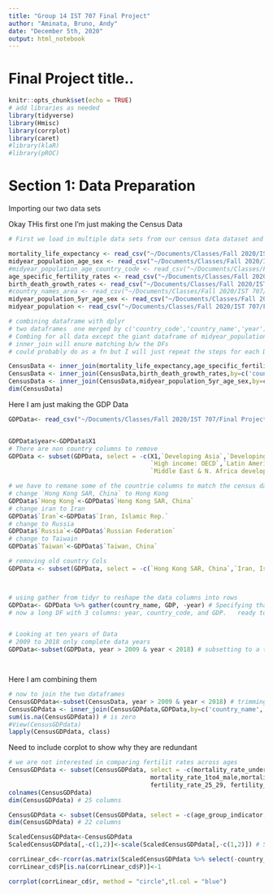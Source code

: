 ```yaml
---
title: "Group 14 IST 707 Final Project"
author: "Aminata, Bruno, Andy"
date: "December 5th, 2020"
output: html_notebook
---
```


# Final Project title..




```r
knitr::opts_chunk$set(echo = TRUE)
# add libraries as needed
library(tidyverse)
library(Hmisc)
library(corrplot)
library(caret)
#library(klaR)
#library(pROC)


```



# Section 1: Data Preparation
Importing our two data sets


Okay THis first one I'm just making the Census Data 
```r
# First we load in multiple data sets from our census data dataset and combine them

mortality_life_expectancy <- read_csv("~/Documents/Classes/Fall 2020/IST 707/Final Project/archive/mortality_life_expectancy.csv")
midyear_population_age_sex <- read_csv("~/Documents/Classes/Fall 2020/IST 707/Final Project/archive/midyear_population_age_sex.csv") # we can probaby exclude this one
#midyear_population_age_country_code <- read_csv("~/Documents/Classes/Fall 2020/IST 707/Final Project/archive/midyear_population_age_country_code.csv") # giant and not needed
age_specific_fertility_rates <- read_csv("~/Documents/Classes/Fall 2020/IST 707/Final Project/archive/age_specific_fertility_rates.csv")
birth_death_growth_rates <- read_csv("~/Documents/Classes/Fall 2020/IST 707/Final Project/archive/birth_death_growth_rates.csv")
#country_names_area <- read_csv("~/Documents/Classes/Fall 2020/IST 707/Final Project/archive/country_names_area.csv") # redundant unnneeded dataset
midyear_population_5yr_age_sex <- read_csv("~/Documents/Classes/Fall 2020/IST 707/Final Project/archive/midyear_population_5yr_age_sex.csv")
midyear_population <- read_csv("~/Documents/Classes/Fall 2020/IST 707/Final Project/archive/midyear_population.csv")

# combining dataframe with dplyr
# two dataframes  one merged by c('country_code','country_name','year')  & one merged by c('country_code','country_name','year','sex')
# Combing for all data except the giant dataframe of midyear_population_age_country_code
# inner_join will enure matching b/w the DFs
# could probably do as a fn but I will just repeat the steps for each DF

CensusData <- inner_join(mortality_life_expectancy,age_specific_fertility_rates,by=c('country_code','country_name','year'))
CensusData <- inner_join(CensusData,birth_death_growth_rates,by=c('country_code','country_name','year'))
CensusData <- inner_join(CensusData,midyear_population_5yr_age_sex,by=c('country_code','country_name','year'))
dim(CensusData)
```


Here I am just making the GDP Data
```r

GDPData<- read_csv("~/Documents/Classes/Fall 2020/IST 707/Final Project/archive/annualGDPdata.csv") # reading in our GDP Data to supplement our Census Data


GDPData$year<-GDPData$X1
# There are non country columns to remove
GDPData <- subset(GDPData, select = -c(X1,`Developing Asia`,`Developing Countries`,`East Asia & Pacific developing`,`Europe & Central Asia developing`,`High Income Countries`,
                                       `High income: OECD`,`Latin America & Caribbean developing`,`Low-Income Countries (LIC)`,`Middle-Income Countries (MIC)`,
                                       `Middle East & N. Africa developing`,`High Income: Non-OECD`,`South Asia developing`,`Sub-Saharan Africa developing`,`World (WBG members)`))

# we have to remane some of the countrie columns to match the census data naming convention
# change `Hong Kong SAR, China` to Hong Kong
GDPData$`Hong Kong`<-GDPData$`Hong Kong SAR, China`
# change iran to Iran
GDPData$`Iran`<-GDPData$`Iran, Islamic Rep.`
# change to Russia
GDPData$`Russia`<-GDPData$`Russian Federation`
# change to Taiwain
GDPData$`Taiwan`<-GDPData$`Taiwan, China`

# removing old country Cols
GDPData <- subset(GDPData, select = -c(`Hong Kong SAR, China`,`Iran, Islamic Rep.`,`Russian Federation`,`Taiwan, China`))



# using gather from tidyr to reshape the data columns into rows
GDPData<- GDPData %>% gather(country_name, GDP, -year) # Specifying that a new Column for country_name, and GDP be gathered, exluding year which will remain as is to be gathered around
# now a long DF with 3 columns: year, country_code, and GDP.   ready to munge/combine with Census Data


# Looking at ten years of Data
# 2009 to 2018 only complete data years
GDPData<-subset(GDPData, year > 2009 & year < 2018) # subsetting to a ten year span of available data




```


Here I am combining them 
```r


# now to join the two dataframes
CensusGDPdata<-subset(CensusData, year > 2009 & year < 2018) # trimming Census data to match GDP Data
CensusGDPdata <- inner_join(CensusGDPdata,GDPData,by=c('country_name','year')) # joining economic data to the census data
sum(is.na(CensusGDPdata)) # is zero
#View(CensusGDPdata)
lapply(CensusGDPdata, class)

```


Need to include corplot to show why they are redundant
```r
# we are not interested in comparing fertilit rates across ages
CensusGDPdata <- subset(CensusGDPdata, select = -c(mortality_rate_under5, mortality_rate_under5_male, mortality_rate_under5_female,mortality_rate_1to4,
                                       mortality_rate_1to4_male,mortality_rate_1to4_female, fertility_rate_15_19, fertility_rate_20_24, 
                                       fertility_rate_25_29, fertility_rate_30_34, fertility_rate_35_39, fertility_rate_40_44, fertility_rate_45_49))
colnames(CensusGDPdata)
dim(CensusGDPdata) # 25 columns

CensusGDPdata <- subset(CensusGDPdata, select = -c(age_group_indicator, total_flag,gross_reproduction_rate)) # we are not interested in gross_repro rate or these two indicators
dim(CensusGDPdata) # 22 columns
```


```r
ScaledCensusGDPdata<-CensusGDPdata 
ScaledCensusGDPdata[,-c(1,2)]<-scale(ScaledCensusGDPdata[,-c(1,2)]) # Scales teh numeric Data

```

```r
corrLinear_cd<-rcorr(as.matrix(ScaledCensusGDPdata %>% select(-country_code,-country_name)), type="spearman")
corrLinear_cd$P[is.na(corrLinear_cd$P)]<-1

corrplot(corrLinear_cd$r, method = "circle",tl.col = "blue")

```


```r


```

